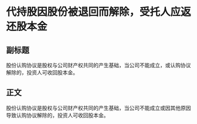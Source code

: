 # 代持股因股份被退回而解除，受托人应返还股本金
## 副标题
股份认购协议是股权与公司财产权共同的产生基础，当公司不能成立，或认购协议解除的，投资人可收回股本金。
## 正文
股份认购协议是股权与公司财产权共同的产生基础，当公司不能成立或因其他原因导致认购协议解除的，投资人可收回股本金。